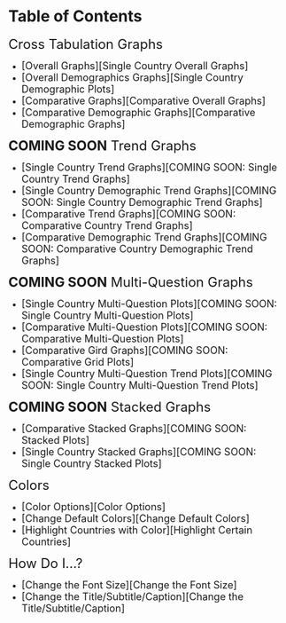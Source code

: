# Table of Contents {-}

 
 <font size="5"> Cross Tabulation Graphs </font>
 
 * <font size="4"> [Overall Graphs][Single Country Overall Graphs] </font> 
 * <font size="4"> [Overall Demographics Graphs][Single Country Demographic Plots] </font> 
 * <font size="4"> [Comparative Graphs][Comparative Overall Graphs] </font> 
 * <font size="4"> [Comparative Demographic Graphs][Comparative Demographic Graphs] </font> 
 
 
 
 <font size="5"> **COMING SOON** Trend Graphs </font>
 
 * <font size="4"> [Single Country Trend Graphs][COMING SOON: Single Country Trend Graphs] </font> 
 * <font size="4"> [Single Country Demographic Trend Graphs][COMING SOON: Single Country Demographic Trend Graphs] </font> 
 * <font size="4"> [Comparative Trend Graphs][COMING SOON: Comparative Country Trend Graphs] </font> 
 * <font size="4"> [Comparative Demographic Trend Graphs][COMING SOON: Comparative Country Demographic Trend Graphs] </font> 

 
 
 <font size="5"> **COMING SOON** Multi-Question Graphs </font>
 
 * <font size="4"> [Single Country Multi-Question Plots][COMING SOON: Single Country Multi-Question Plots] </font> 
 * <font size="4"> [Comparative Multi-Question Plots][COMING SOON: Comparative Multi-Question Plots] </font> 
 * <font size="4"> [Comparative Gird Graphs][COMING SOON: Comparative Grid Plots] </font> 
 * <font size="4"> [Single Country Multi-Question Trend Plots][COMING SOON: Single Country Multi-Question Trend Plots] </font> 
 
 
 
 <font size="5"> **COMING SOON** Stacked Graphs </font>
 
 * <font size="4"> [Comparative Stacked Graphs][COMING SOON: Stacked Plots] </font> 
 * <font size="4"> [Single Country Stacked Graphs][COMING SOON: Single Country Stacked Plots] </font> 
 
 
 <font size="5"> Colors </font>
 
 * <font size="4"> [Color Options][Color Options] </font> 
 * <font size="4"> [Change Default Colors][Change Default Colors] </font> 
 * <font size="4"> [Highlight Countries with Color][Highlight Certain Countries] </font> 
 
 
 <font size="5"> How Do I...? </font>
 
 * <font size="4"> [Change the Font Size][Change the Font Size] </font> 
 * <font size="4"> [Change the Title/Subtitle/Caption][Change the Title/Subtitle/Caption] </font>  
 
 